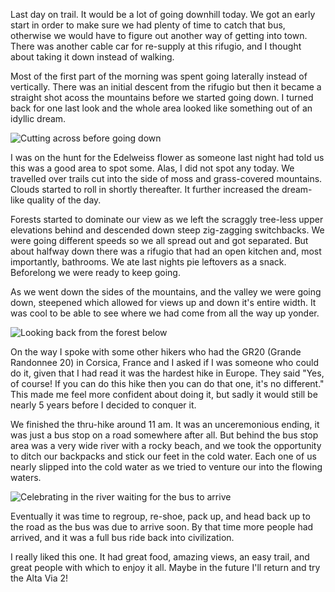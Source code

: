 Last day on trail. It would be a lot of going downhill today. We got an early
start in order to make sure we had plenty of time to catch that bus, otherwise
we would have to figure out another way of getting into town. There was another
cable car for re-supply at this rifugio, and I thought about taking it down
instead of walking.

Most of the first part of the morning was spent going laterally instead of
vertically. There was an initial descent from the rifugio but then it became a
straight shot acoss the mountains before we started going down. I turned back
for one last look and the whole area looked like something out of an idyllic
dream.

![Cutting across before going down](2019/07/16/08d6d395-2536-471c-8289-535071335bbb.jpeg)

I was on the hunt for the Edelweiss flower as someone last night had told us
this was a good area to spot some. Alas, I did not spot any today. We travelled
over trails cut into the side of moss and grass-covered mountains. Clouds
started to roll in shortly thereafter. It further increased the dream-like
quality of the day.

Forests started to dominate our view as we left the scraggly tree-less upper
elevations behind and descended down steep zig-zagging switchbacks. We were
going different speeds so we all spread out and got separated. But about
halfway down there was a rifugio that had an open kitchen and, most importantly,
bathrooms. We ate last nights pie leftovers as a snack. Beforelong we were ready
to keep going.

As we went down the sides of the mountains, and the valley we were going down,
steepened which allowed for views up and down it's entire width. It was cool to
be able to see where we had come from all the way up yonder.

![Looking back from the forest below](2019/07/16/a62fa427-3d84-44bb-9135-1649849c4b3e.jpeg,2019/07/16/82d70c5b-ab9d-4e5b-8fcf-8ed3da0d1877.jpeg)

On the way I spoke with some other hikers who had the GR20 (Grande Randonnee 20)
in Corsica, France and I asked if I was someone who could do it, given that I had
read it was the hardest hike in Europe. They said "Yes, of course! If you can do
this hike then you can do that one, it's no different." This made me feel more
confident about doing it, but sadly it would still be nearly 5 years before I
decided to conquer it.

We finished the thru-hike around 11 am. It was an unceremonious ending,
it was just a bus stop on a road somewhere after all. But behind the bus stop
area was a very wide river with a rocky beach, and we took the opportunity to
ditch our backpacks and stick our feet in the cold water. Each one of us nearly
slipped into the cold water as we tried to venture our into the flowing waters.

![Celebrating in the river waiting for the bus to arrive](2019/07/16/86c46d92-7f1c-4d3f-9540-c5e94c8f158b.jpeg,2019/07/16/f963df24-1bdf-4371-b56d-e5b55aa14b62.jpeg,2019/07/16/d4d906d7-1f13-4ce4-8c9f-c36923a0bb94.jpeg)

Eventually it was time to regroup, re-shoe, pack up, and head back up to the
road as the bus was due to arrive soon. By that time more people had arrived,
and it was a full bus ride back into civilization.

I really liked this one. It had great food, amazing views, an easy trail,
and great people with which to enjoy it all. Maybe in the future I'll return
and try the Alta Via 2!
